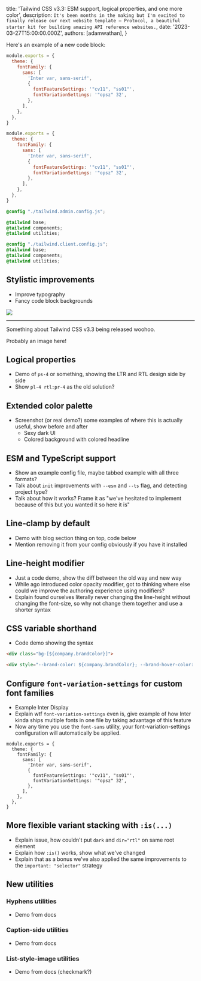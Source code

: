 
  title: 'Tailwind CSS v3.3: ESM support, logical properties, and one more color',
  description: `It's been months in the making but I'm excited to finally release our next website template — Protocol, a beautiful starter kit for building amazing API reference websites.`,
  date: '2023-03-27T15:00:00.000Z',
  authors: [adamwathan],
}

Here's an example of a new code block:

```js {{ filename: "tailwind.config.js", style: "framed" }}
module.exports = {
  theme: {
    fontFamily: {
      sans: [
        'Inter var, sans-serif',
        {
          fontFeatureSettings: '"cv11", "ss01"',
          fontVariationSettings: '"opsz" 32',
        },
      ],
    },
  },
}
```

```js tailwind.config.js
module.exports = {
  theme: {
    fontFamily: {
      sans: [
        'Inter var, sans-serif',
        {
          fontFeatureSettings: '"cv11", "ss01"',
          fontVariationSettings: '"opsz" 32',
        },
      ],
    },
  },
}
```

<SnippetGroup style="framed">

```css ./styles/admin.css
@config "./tailwind.admin.config.js";

@tailwind base;
@tailwind components;
@tailwind utilities;


```

```css ./styles/client.css
@config "./tailwind.client.config.js";
@tailwind base;
@tailwind components;
@tailwind utilities;
```

</SnippetGroup>



## Stylistic improvements

- Improve typography
- Fancy code block backgrounds

<img src={exampleImage.src} />

---

Something about Tailwind CSS v3.3 being released woohoo.

Probably an image here!

## Logical properties

- Demo of `ps-4` or something, showing the LTR and RTL design side by side
- Show `pl-4 rtl:pr-4` as the old solution?

## Extended color palette

- Screenshot (or real demo?) some examples of where this is actually useful, show before and after
  - Sexy dark UI
  - Colored background with colored headline

## ESM and TypeScript support

- Show an example config file, maybe tabbed example with all three formats?
- Talk about `init` improvements with `--esm` and `--ts` flag, and detecting project type?
- Talk about how it works? Frame it as "we've hesitated to implement because of this but you wanted it so here it is"

## Line-clamp by default

<!-- ![](./2023-03-22-16-32-33.png) -->

- Demo with blog section thing on top, code below
- Mention removing it from your config obviously if you have it installed


## Line-height modifier

- Just a code demo, show the diff between the old way and new way
- While ago introduced color opacity modifier, got to thinking where else could we improve the authoring experience using modifiers?
- Explain found ourselves literally never changing the line-height without changing the font-size, so why not change them together and use a shorter syntax

## CSS variable shorthand

- Code demo showing the syntax

```html
<div class="bg-[${company.brandColor}]">

<div style="--brand-color: ${company.brandColor}; --brand-hover-color: ${company.brandHoverColor}" class="bg-[--brand-color] hover:bg-[--brand-hover-color]">
```

## Configure `font-variation-settings` for custom font families

- Example Inter Display
- Explain wtf `font-variation-settings` even is, give example of how Inter kinda ships multiple fonts in one file by taking advantage of this feature
- Now any time you use the `font-sans` utility, your font-variation-settings configuration will automatically be applied.

```
module.exports = {
  theme: {
    fontFamily: {
      sans: [
        'Inter var, sans-serif',
        {
          fontFeatureSettings: '"cv11", "ss01"',
          fontVariationSettings: '"opsz" 32',
        },
      ],
    },
  },
}
```

## More flexible variant stacking with `:is(...)`

- Explain issue, how couldn't put `dark` and `dir="rtl"` on same root element
- Explain how `:is()` works, show what we've changed
- Explain that as a bonus we've also applied the same improvements to the `important: "selector"` strategy

## New utilities

### Hyphens utilities

- Demo from docs

### Caption-side utilities

- Demo from docs

### List-style-image utilities

- Demo from docs (checkmark?)
